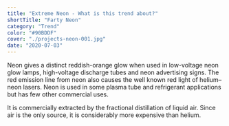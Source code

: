```yaml
---
title: "Extreme Neon - What is this trend about?"
shortTitle: "Farty Neon"
category: "Trend"
color: "#90BDDF"
cover: "./projects-neon-001.jpg"
date: "2020-07-03"
---
```


Neon gives a distinct reddish-orange glow when used in low-voltage neon glow lamps, high-voltage discharge tubes and neon advertising signs. The red emission line from neon also causes the well known red light of helium–neon lasers. Neon is used in some plasma tube and refrigerant applications but has few other commercial uses.

It is commercially extracted by the fractional distillation of liquid air. Since air is the only source, it is considerably more expensive than helium.
